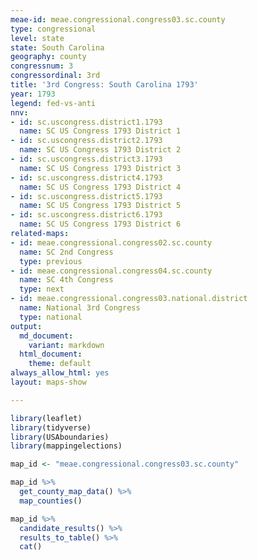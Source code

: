 ```yaml
---
meae-id: meae.congressional.congress03.sc.county
type: congressional
level: state
state: South Carolina
geography: county
congressnum: 3
congressordinal: 3rd
title: '3rd Congress: South Carolina 1793'
year: 1793
legend: fed-vs-anti
nnv:
- id: sc.uscongress.district1.1793
  name: SC US Congress 1793 District 1
- id: sc.uscongress.district2.1793
  name: SC US Congress 1793 District 2
- id: sc.uscongress.district3.1793
  name: SC US Congress 1793 District 3
- id: sc.uscongress.district4.1793
  name: SC US Congress 1793 District 4
- id: sc.uscongress.district5.1793
  name: SC US Congress 1793 District 5
- id: sc.uscongress.district6.1793
  name: SC US Congress 1793 District 6
related-maps:
- id: meae.congressional.congress02.sc.county
  name: SC 2nd Congress
  type: previous
- id: meae.congressional.congress04.sc.county
  name: SC 4th Congress
  type: next
- id: meae.congressional.congress03.national.district
  name: National 3rd Congress
  type: national
output:
  md_document:
    variant: markdown
  html_document:
    theme: default
always_allow_html: yes
layout: maps-show

---
```


```r
library(leaflet)
library(tidyverse)
library(USAboundaries)
library(mappingelections)

map_id <- "meae.congressional.congress03.sc.county"
```

<div class="map">

```r
map_id %>%
  get_county_map_data() %>%
  map_counties()
```

</div>

<div class="results-table">

```r
map_id %>%
  candidate_results() %>%
  results_to_table() %>%
  cat()
```

</div>